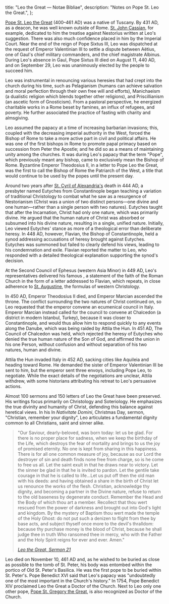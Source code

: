   title: "Leo the Great — Notae Bibliae",
  description: "Notes on Pope St. Leo the Great.",
};

<Initial text="Leo the Great" />

[Pope St. Leo the Great](/glossary/names#leo) (400–461 AD) was a native of Tuscany. By 431 AD, as a deacon, he was well known outside of Rome. [St. John Cassian](/people/saints/early/john-cassian), for example, dedicated to him the treatise against Nestorius written at Leo's suggestion. There was also much confidence placed in him by the Imperial Court. Near the end of the reign of Pope Sixtus III, Leo was dispatched at the request of Emperor Valentinian III to settle a dispute between Aëtius, one of Gaul's chief military commanders, and the chief magistrate Albinus. During Leo's absence in Gaul, Pope Sixtus III died on August 11, 440 AD, and on September 29, Leo was unanimously elected by the people to succeed him.

Leo was instrumental in renouncing various heresies that had crept into the church during his time, such as Pelagianism (humans can achieve salvation and moral perfection through their own free will and efforts), Manichaeism (a dualistic religion which blends together other religions), and Priscillianism (an ascetic form of Gnosticism). From a pastoral perspective, he energized charitable works in a Rome beset by famines, an influx of refugees, and poverty. He further associated the practice of fasting with charity and almsgiving.

Leo assumed the papacy at a time of increasing barbarian invasions; this, coupled with the decreasing imperial authority in the West, forced the Bishop of Rome to take a more active part in civil and political affairs. He was one of the first bishops in Rome to promote papal primacy based on succession from Peter the Apostle; and he did so as a means of maintaining unity among the churches. It was during Leo's papacy that the term "Pope", which previously meant any bishop, came to exclusively mean the Bishop of Rome. Byzantine Emperor Theodosius II, in a letter to Pope Leo the Great, was the first to call the Bishop of Rome the Patriarch of the West, a title that would continue to be used by the popes until the present day.

Around two years after [St. Cyril of Alexandria's](/people/saints/greek-fathers/cyril-of-alexandria) death in 444 AD, a presbyter named Eutyches from Constantinople began teaching a variation of traditional Christology to combat what he saw as a resurgence of Nestorianism (Christ was a union of two distinct persons—one divine and one human—rather than a single person with two natures). Eutyches taught that after the Incarnation, Christ had only one nature, which was primarily divine. He argued that the human nature of Christ was absorbed or subsumed into his divine nature, resulting in a single, unified nature. Initially, Leo viewed Eutyches' stance as more of a theological error than deliberate heresy. In 448 AD, however, Flavian, the Bishop of Constantinople, held a synod addressing accusations of heresy brought against Eutyches. Eutyches was summoned but failed to clearly defend his views, leading to his condemnation and exile. Flavian reported the matter to Leo, who responded with a detailed theological explanation supporting the synod's decision.

At the Second Council of Ephesus (western Asia Minor) in 449 AD, Leo's representatives delivered his famous *<Definition lang="english" anchor="tome" text="Tome" />*, a statement of the faith of the Roman Church in the form of a letter addressed to Flavian, which repeats, in close adherence to [St. Augustine](/people/saints/latin-fathers/augustine-of-hippo), the formulas of western Christology.

In 450 AD, Emperor Theodosius II died, and Emperor Marcian ascended the throne. The conflict surrounding the two natures of Christ continued on, so Leo requested that the emperor convene an ecumenical council in Italy. Emperor Marcian instead called for the council to convene at Chalcedon (a district in modern Istanbul, Turkey), because it was closer to Constantinople, and would thus allow him to respond quickly to any events along the Danube, which was being raided by Attila the Hun. In 451 AD, The Council of Chalcedon was held, which rejected the heresy of Eutyches who denied the true human nature of the Son of God, and affirmed the union in his one Person, without confusion and without separation of his two natures, human and divine.

Attila the Hun invaded Italy in 452 AD, sacking cities like Aquileia and heading toward Rome. He demanded the sister of Emperor Valentinian III be sent to him, but the emperor sent three envoys, including Pope Leo, to negotiate. While the exact details of the negotiations are unclear, Attila withdrew, with some historians attributing his retreat to Leo's persuasive actions.

Almost 100 sermons and 150 letters of Leo the Great have been preserved. His writings focus primarily on Christology and Soteriology. He emphasizes the true divinity and humanity of Christ, defending this balance against heretical views. In his In *Nativitate Domini*, Christmas Day, sermon, "Christian, remember your dignity", Leo articulates a fundamental dignity common to all Christians, saint and sinner alike.

> "Our Saviour, dearly-beloved, was born today: let us be glad. For there is no proper place for sadness, when we keep the birthday of the Life, which destroys the fear of mortality and brings to us the joy of promised eternity. No one is kept from sharing in this happiness. There is for all one common measure of joy, because as our Lord the destroyer of sin and death finds none free from charge, so is he come to free us all. Let the saint exult in that he draws near to victory. Let the sinner be glad in that he is invited to pardon. Let the gentile take courage in that he is called to life…Let us put off then the old man with his deeds: and having obtained a share in the birth of Christ let us renounce the works of the flesh. Christian, acknowledge thy dignity, and becoming a partner in the Divine nature, refuse to return to the old baseness by degenerate conduct. Remember the Head and the Body of which thou art a member. Recollect that thou wert rescued from the power of darkness and brought out into God's light and kingdom. By the mystery of Baptism thou wert made the temple of the Holy Ghost: do not put such a denizen to flight from thee by base acts, and subject thyself once more to the devil's thralldom: because thy purchase money is the blood of Christ, because he shall judge thee in truth Who ransomed thee in mercy, who with the Father and the Holy Spirit reigns for ever and ever. Amen."
>
> <cite>[Leo the Great, *Sermon 21*](https://www.newadvent.org/fathers/360321.htm)</cite>

Leo died on November 10, 461 AD and, as he wished to be buried as close as possible to the tomb of St. Peter, his body was entombed within the portico of Old St. Peter's Basilica. He was the first pope to be buried within St. Peter's. Pope Benedict XVI said that Leo's papacy was "undoubtedly one of the most important in the Church's history." In 1754, Pope Benedict XIV proclaimed Leo the Great a Doctor of the Church. Next to Leo only one other pope, [Pope St. Gregory the Great](/people/saints/latin-fathers/gregory-the-great), is also recognized as Doctor of the Church.
